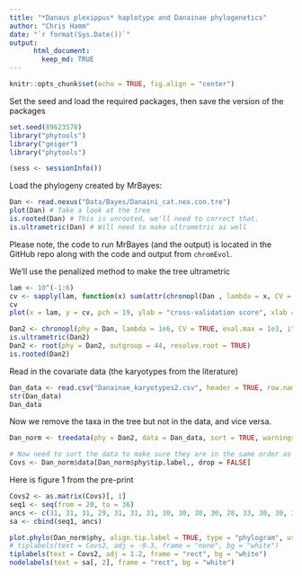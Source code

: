 ```yaml
---
title: "*Danaus plexippus* haplotype and Danainae phylogenetics"
author: "Chris Hamm"
date: "`r format(Sys.Date())`"
output:  
      html_document:
        keep_md: TRUE
---
```


```r
knitr::opts_chunk$set(echo = TRUE, fig.align = "center")
```

Set the seed and load the required packages, then save the version of the packages
```r
set.seed(89623578)
library("phytools")
library("geiger")
library("phytools")

(sess <- sessionInfo())
```

Load the phylogeny created by MrBayes:
```r
Dan <- read.nexus("Data/Bayes/Danaini_cat.nex.con.tre")
plot(Dan) # Take a look at the tree
is.rooted(Dan) # This is unrooted, we'll need to correct that.
is.ultrametric(Dan) # Will need to make ultrametric as well
```
Please note, the code to run MrBayes (and the output) is located in the GitHub repo along with the code and output from `chromEvol`.


We'll use the penalized method to make the tree ultrametric
```r
lam <- 10^(-1:6)
cv <- sapply(lam, function(x) sum(attr(chronopl(Dan , lambda = x, CV = TRUE), "D2")))
cv
plot(x = lam, y = cv, pch = 19, ylab = "cross-validation score", xlab = expression(paste(lambda)), las = 1, cex = 1.5) # lowest CV is alpha 1e6, suggests that branches each have different rate
```

```r
Dan2 <- chronopl(phy = Dan, lambda = 1e6, CV = TRUE, eval.max = 1e3, iter.max = 1e4)
is.ultrametric(Dan2)
Dan2 <- root(phy = Dan2, outgroup = 44, resolve.root = TRUE)
is.rooted(Dan2)
```

Read in the covariate data (the karyotypes from the literature)
```r
Dan_data <- read.csv("Danainae_karyotypes2.csv", header = TRUE, row.names = 1)
str(Dan_data)
Dan_data
```

Now we remove the taxa in the tree but not in the data, and vice versa.
```r
Dan_norm <- treedata(phy = Dan2, data = Dan_data, sort = TRUE, warnings = TRUE)

# Now need to sort the data to make sure they are in the same order as the tip labels.
Covs <- Dan_norm$data[Dan_norm$phy$tip.label,, drop = FALSE]
```

Here is figure 1 from the pre-print
```r
Covs2 <- as.matrix(Covs)[, 1]
seq1 <- seq(from = 20, to = 36)
ancs <- c(31, 31, 31, 29, 31, 31, 31, 30, 30, 30, 30, 28, 33, 30, 30, 31, 31)
sa <- cbind(seq1, ancs)

plot.phylo(Dan_norm$phy, align.tip.label = TRUE, type = "phylogram", use.edge.length = TRUE, edge.width = 2, root.edge = TRUE, no.margin = TRUE, adj = 0)
# tiplabels(text = Covs2, adj = -9.3, frame = "none", bg = "white")
tiplabels(text = Covs2, adj = 1.2, frame = "rect", bg = "white")
nodelabels(text = sa[, 2], frame = "rect", bg = "white")
```